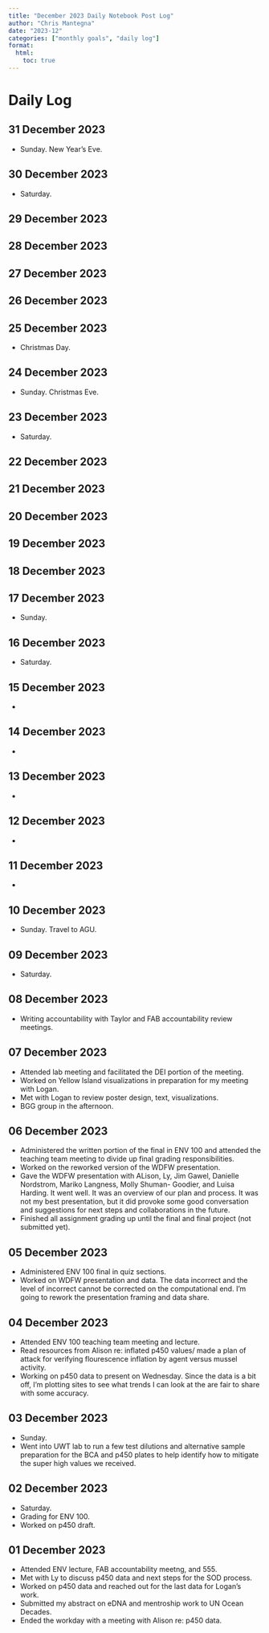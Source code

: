 ```yaml
---
title: "December 2023 Daily Notebook Post Log"
author: "Chris Mantegna"
date: "2023-12"
categories: ["monthly goals", "daily log"]
format:
  html:
    toc: true
---
```


# Daily Log

## 31 December 2023

- Sunday. New Year's Eve.

## 30 December 2023

- Saturday. 

## 29 December 2023

## 28 December 2023

## 27 December 2023

## 26 December 2023

## 25 December 2023

- Christmas Day.

## 24 December 2023

- Sunday. Christmas Eve.

## 23 December 2023

- Saturday. 

## 22 December 2023

## 21 December 2023

## 20 December 2023

## 19 December 2023

## 18 December 2023

## 17 December 2023

- Sunday.

## 16 December 2023

- Saturday. 

## 15 December 2023

-

## 14 December 2023

-

## 13 December 2023

-

## 12 December 2023

-

## 11 December 2023

- 

## 10 December 2023

- Sunday. Travel to AGU.

## 09 December 2023

- Saturday. 

## 08 December 2023

- Writing accountability with Taylor and FAB accountability review meetings.

## 07 December 2023

- Attended lab meeting and facilitated the DEI portion of the meeting. 
- Worked on Yellow Island visualizations in preparation for my meeting with Logan.
- Met with Logan to review poster design, text, visualizations.
- BGG group in the afternoon.

## 06 December 2023

- Administered the written portion of the final in ENV 100 and attended the teaching team meeting to divide up final grading responsibilities.
- Worked on the reworked version of the WDFW presentation.
- Gave the WDFW presentation with ALison, Ly, Jim Gawel, Danielle Nordstrom, Mariko Langness, Molly Shuman- Goodier, and Luisa Harding. It went well. It was an overview of our plan and process. It was not my best presentation, but it did provoke some good conversation and suggestions for next steps and collaborations in the future. 
- Finished all assignment grading up until the final and final project (not submitted yet).


## 05 December 2023

- Administered ENV 100 final in quiz sections.
- Worked on WDFW presentation and data. The data incorrect and the level of incorrect cannot be corrected on the computational end. I'm going to rework the presentation framing and data share.

## 04 December 2023

- Attended ENV 100 teaching team meeting and lecture.
- Read resources from Alison re: inflated p450 values/ made a plan of attack for verifying flourescence inflation by agent versus mussel activity.
- Working on p450 data to present on Wednesday. Since the data is a bit off, I'm plotting sites to see what trends I can look at the are fair to share with some accuracy.

## 03 December 2023

- Sunday. 
- Went into UWT lab to run a few test dilutions and alternative sample preparation for the BCA and p450 plates to help identify how to mitigate the super high values we received.

## 02 December 2023

- Saturday. 
- Grading for ENV 100.
- Worked on p450 draft.

## 01 December 2023

- Attended ENV lecture, FAB accountability meetng, and 555.
- Met with Ly to discuss p450 data and next steps for the SOD process.
- Worked on p450 data and reached out for the last data for Logan's work.
- Submitted my abstract on eDNA and mentroship work to UN Ocean Decades.
- Ended the workday with a meeting with Alison re: p450 data.
